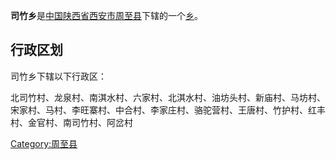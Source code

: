{{中国乡级行政区
|行政区全称 = 司竹乡
|景观照片文件名 = 
|景观照片描述 = 
|汉语拼音 =
|其他语言 = 
|其他语言名称 = 
|位置图文件名 = 
|位置图描述 = 
|自定义图片=
|上级行政区 = [[陕西省|陕西省]][[西安市|西安市]][[周至县|周至县]]
|行政区类别 = [[乡级行政区|乡]]
|行政区划代码 = 
|行政区划 = 
|村委会 = 
|居委会 = 
|建置时间 = 
|领导职位 = 
|领导名称 = 
|政府驻地 = 
|毗邻 = 
|地理坐标 = 
|总面积 = 
|总人口 = 
|户籍人口 = 
|户籍人口年份 = 
|常住人口 = 
|常住人口年份 = 
|人口密度 = 
|GDP = 
|邮政编码 = 
|电话区号 = 
|官方网站 = 
|网站名称 = 
}}
'''司竹乡'''是[[中华人民共和国|中国]][[陕西省|陕西省]][[西安市|西安市]][[周至县|周至县]]下辖的一个[[乡级行政区|乡]]。

== 行政区划 ==
司竹乡下辖以下行政区：

北司竹村、龙泉村、南淇水村、六家村、北淇水村、油坊头村、新庙村、马坊村、宋家村、马村、李旺寨村、中合村、李家庄村、骆驼营村、王唐村、竹护村、红丰村、金官村、南司竹村、阿岔村

{{陕西小作品}}
{{周至县行政区划}}

[[Category:周至县|Category:周至县]]